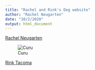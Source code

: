 ```yaml
---
title: "Rachel and Rink's Dog website"
author: "Rachel Neugarten"
date: "10/2/2020"
output: html_document
---
```


[Rachel Neugarten](https://github.com/raenb0)


![Curu](images/Curu_snow.jpg)


[Rink Tacoma](https://github.com/rt464)


